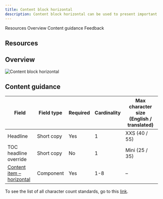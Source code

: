 ```yaml
---
title: Content block horizontal
description: Content block horizontal can be used to present important areas of interest relating to your topic, such as products or solutions.
---
```



<ComponentDescription name="Content block horizontal" type="layout" />

<AnchorLinks>

<AnchorLink>Resources</AnchorLink>
<AnchorLink>Overview</AnchorLink>
<AnchorLink>Content guidance</AnchorLink>
<AnchorLink>Feedback</AnchorLink>

</AnchorLinks>

## Resources
<ResourceLinks name="Content block horizontal" type="layout" />

## Overview

<Row>
<Column colMd={6} colLg={8}>

![Content block horizontal](../../images/component/content-block-horizontal/contentblockhorizontal-overview.png)

</Column>
</Row>


## Content guidance

| Field                                                                                                                   | Field type | Required | Cardinality | Max character size (English / translated) |
| ----------------------------------------------------------------------------------------------------------------------- | ---------- | -------- | ----------- | ----------------------------------------- |
| Headline                                                                                                                | Short copy | Yes      | 1           | XXS (40 / 55)                             |
| TOC headline override                                                                                                   | Short copy | No       | 1           | Mini (25 / 35)                            |
| [Content item – horizontal](https://www.ibm.com/standards/carbon/components/content-item-horizontal) | Component  | Yes      | 1-8         | –                                         |

To see the list of all character count standards, go to this <a href="https://github.com/carbon-design-system/carbon-for-ibm-dotcom-website/wiki/Character-count-standards" target="_blank" rel="noreferrer noopener nofollow">link</a>.

<ComponentFooter name="Content block horizontal" type="layout" />
